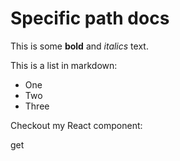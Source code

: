 
# Specific path docs

This is some **bold** and _italics_ text.

This is a list in markdown:

- One
- Two
- Three

Checkout my React component:

<Method type="get">get</Method>
